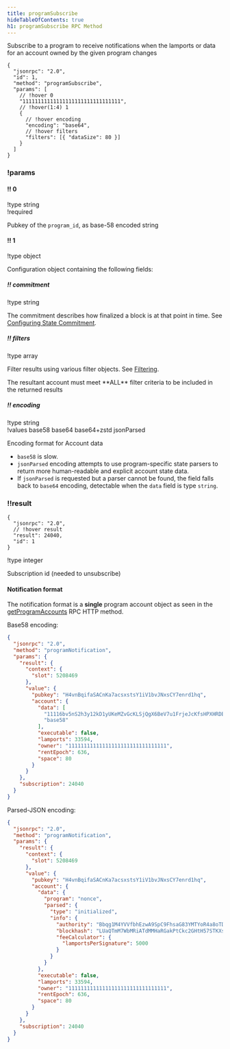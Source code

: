 ```yaml
---
title: programSubscribe
hideTableOfContents: true
h1: programSubscribe RPC Method
---
```


Subscribe to a program to receive notifications when the lamports or data for an
account owned by the given program changes

<APIMethod>

```jsonc !!request
{
  "jsonrpc": "2.0",
  "id": 1,
  "method": "programSubscribe",
  "params": [
    // !hover 0
    "11111111111111111111111111111111",
    // !hover(1:4) 1
    {
      // !hover encoding
      "encoding": "base64",
      // !hover filters
      "filters": [{ "dataSize": 80 }]
    }
  ]
}
```

### !params

#### !! 0

!type string  
!required

Pubkey of the `program_id`, as base-58 encoded string

#### !! 1

!type object

Configuration object containing the following fields:

##### !! commitment

!type string

The commitment describes how finalized a block is at that point in time. See
[Configuring State Commitment](/docs/rpc#configuring-state-commitment).

##### !! filters

!type array

Filter results using various filter objects. See
[Filtering](/docs/rpc#filter-criteria).

<Callout type="info">
  The resultant account must meet **ALL** filter criteria to be included in the
  returned results
</Callout>

##### !! encoding

!type string  
!values base58 base64 base64+zstd jsonParsed

Encoding format for Account data

- `base58` is slow.
- `jsonParsed` encoding attempts to use program-specific state parsers to return
  more human-readable and explicit account state data.
- If `jsonParsed` is requested but a parser cannot be found, the field falls
  back to `base64` encoding, detectable when the `data` field is type `string`.

### !!result

```jsonc !response
{
  "jsonrpc": "2.0",
  // !hover result
  "result": 24040,
  "id": 1
}
```

!type integer

Subscription id (needed to unsubscribe)

</APIMethod>

#### Notification format

The notification format is a <b>single</b> program account object as seen in the
[getProgramAccounts](/docs/rpc/http/getprogramaccounts) RPC HTTP method.

Base58 encoding:

```json
{
  "jsonrpc": "2.0",
  "method": "programNotification",
  "params": {
    "result": {
      "context": {
        "slot": 5208469
      },
      "value": {
        "pubkey": "H4vnBqifaSACnKa7acsxstsY1iV1bvJNxsCY7enrd1hq",
        "account": {
          "data": [
            "11116bv5nS2h3y12kD1yUKeMZvGcKLSjQgX6BeV7u1FrjeJcKfsHPXHRDEHrBesJhZyqnnq9qJeUuF7WHxiuLuL5twc38w2TXNLxnDbjmuR",
            "base58"
          ],
          "executable": false,
          "lamports": 33594,
          "owner": "11111111111111111111111111111111",
          "rentEpoch": 636,
          "space": 80
        }
      }
    },
    "subscription": 24040
  }
}
```

Parsed-JSON encoding:

```json
{
  "jsonrpc": "2.0",
  "method": "programNotification",
  "params": {
    "result": {
      "context": {
        "slot": 5208469
      },
      "value": {
        "pubkey": "H4vnBqifaSACnKa7acsxstsY1iV1bvJNxsCY7enrd1hq",
        "account": {
          "data": {
            "program": "nonce",
            "parsed": {
              "type": "initialized",
              "info": {
                "authority": "Bbqg1M4YVVfbhEzwA9SpC9FhsaG83YMTYoR4a8oTDLX",
                "blockhash": "LUaQTmM7WbMRiATdMMHaRGakPtCkc2GHtH57STKXs6k",
                "feeCalculator": {
                  "lamportsPerSignature": 5000
                }
              }
            }
          },
          "executable": false,
          "lamports": 33594,
          "owner": "11111111111111111111111111111111",
          "rentEpoch": 636,
          "space": 80
        }
      }
    },
    "subscription": 24040
  }
}
```
